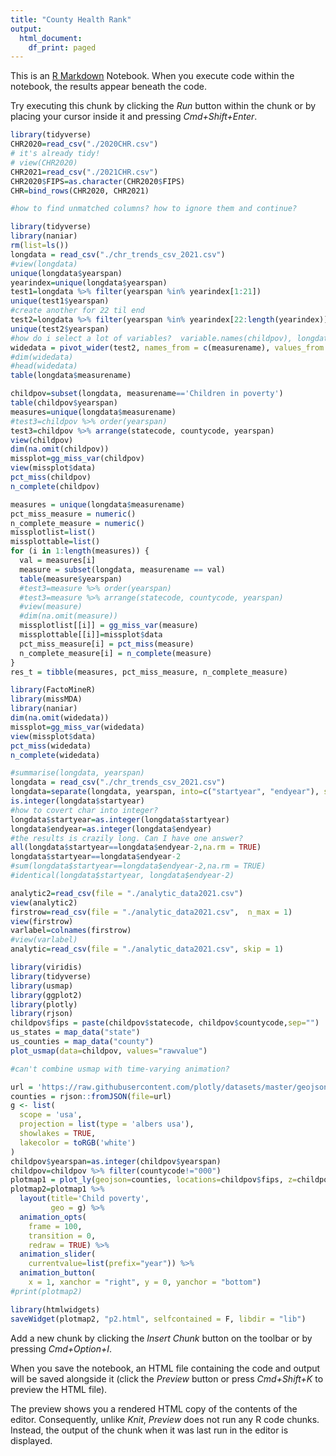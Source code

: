 ```yaml
---
title: "County Health Rank"
output:
  html_document:
    df_print: paged
---
```


This is an [R Markdown](http://rmarkdown.rstudio.com) Notebook. When you execute code within the notebook, the results appear beneath the code. 

Try executing this chunk by clicking the *Run* button within the chunk or by placing your cursor inside it and pressing *Cmd+Shift+Enter*. 

```r
library(tidyverse)
CHR2020=read_csv("./2020CHR.csv")
# it's already tidy!
# view(CHR2020)
CHR2021=read_csv("./2021CHR.csv")
CHR2020$FIPS=as.character(CHR2020$FIPS)
CHR=bind_rows(CHR2020, CHR2021)

#how to find unmatched columns? how to ignore them and continue?

```
```r
library(tidyverse)
library(naniar)
rm(list=ls())
longdata = read_csv("./chr_trends_csv_2021.csv")
#view(longdata)
unique(longdata$yearspan)
yearindex=unique(longdata$yearspan)
test1=longdata %>% filter(yearspan %in% yearindex[1:21])
unique(test1$yearspan)
#create another for 22 til end
test2=longdata %>% filter(yearspan %in% yearindex[22:length(yearindex)])
unique(test2$yearspan)
#how do i select a lot of variables?  variable.names(childpov), longdata[,1:9]
widedata = pivot_wider(test2, names_from = c(measurename), values_from = c(numerator, denominator, rawvalue, cilow, cihigh, measureid, chrreleaseyear, differflag, trendbreak))
#dim(widedata)
#head(widedata)
table(longdata$measurename)

childpov=subset(longdata, measurename=='Children in poverty')
table(childpov$yearspan)
measures=unique(longdata$measurename)
#test3=childpov %>% order(yearspan)
test3=childpov %>% arrange(statecode, countycode, yearspan)
view(childpov)
dim(na.omit(childpov))
missplot=gg_miss_var(childpov)
view(missplot$data)
pct_miss(childpov)
n_complete(childpov)

measures = unique(longdata$measurename)
pct_miss_measure = numeric()
n_complete_measure = numeric()
missplotlist=list()
missplottable=list()
for (i in 1:length(measures)) {
  val = measures[i]
  measure = subset(longdata, measurename == val)
  table(measure$yearspan)
  #test3=measure %>% order(yearspan)
  #test3=measure %>% arrange(statecode, countycode, yearspan)
  #view(measure)
  #dim(na.omit(measure))
  missplotlist[[i]] = gg_miss_var(measure)
  missplottable[[i]]=missplot$data
  pct_miss_measure[i] = pct_miss(measure)
  n_complete_measure[i] = n_complete(measure)
}
res_t = tibble(measures, pct_miss_measure, n_complete_measure)  
```


```r
library(FactoMineR)
library(missMDA)
library(naniar)
dim(na.omit(widedata))
missplot=gg_miss_var(widedata)
view(missplot$data)
pct_miss(widedata)
n_complete(widedata)
```

```r
#summarise(longdata, yearspan)
longdata = read_csv("./chr_trends_csv_2021.csv")
longdata=separate(longdata, yearspan, into=c("startyear", "endyear"), sep="-")
is.integer(longdata$startyear)
#how to covert char into integer?
longdata$startyear=as.integer(longdata$startyear)
longdata$endyear=as.integer(longdata$endyear)
#the results is crazily long. Can I have one answer?
all(longdata$startyear==longdata$endyear-2,na.rm = TRUE)
longdata$startyear==longdata$endyear-2
#sum(longdata$startyear==longdata$endyear-2,na.rm = TRUE)
#identical(longdata$startyear, longdata$endyear-2)
```


```r
analytic2=read_csv(file = "./analytic_data2021.csv")
view(analytic2)
firstrow=read_csv(file = "./analytic_data2021.csv",  n_max = 1)
view(firstrow)
varlabel=colnames(firstrow)
#view(varlabel)
analytic=read_csv(file = "./analytic_data2021.csv", skip = 1)
```
```r
library(viridis)
library(tidyverse)
library(usmap)
library(ggplot2)
library(plotly)
library(rjson)
childpov$fips = paste(childpov$statecode, childpov$countycode,sep="")
us_states = map_data("state")
us_counties = map_data("county")
plot_usmap(data=childpov, values="rawvalue")

#can't combine usmap with time-varying animation?

url = 'https://raw.githubusercontent.com/plotly/datasets/master/geojson-counties-fips.json'
counties = rjson::fromJSON(file=url)
g <- list(
  scope = 'usa',
  projection = list(type = 'albers usa'),
  showlakes = TRUE,
  lakecolor = toRGB('white')
)
childpov$yearspan=as.integer(childpov$yearspan)
childpov=childpov %>% filter(countycode!="000")
plotmap1 = plot_ly(geojson=counties, locations=childpov$fips, z=childpov$rawvalue, colorscale="Viridis", zmin=0, zmax=0.8, frame=childpov$yearspan, type='choropleth')
plotmap2=plotmap1 %>%
  layout(title='Child poverty',
         geo = g) %>% 
  animation_opts(
    frame = 100, 
    transition = 0, 
    redraw = TRUE) %>%
  animation_slider(
    currentvalue=list(prefix="year")) %>%
  animation_button(
    x = 1, xanchor = "right", y = 0, yanchor = "bottom")
#print(plotmap2)

library(htmlwidgets)
saveWidget(plotmap2, "p2.html", selfcontained = F, libdir = "lib")
```

 
Add a new chunk by clicking the *Insert Chunk* button on the toolbar or by pressing *Cmd+Option+I*.

When you save the notebook, an HTML file containing the code and output will be saved alongside it (click the *Preview* button or press *Cmd+Shift+K* to preview the HTML file). 

The preview shows you a rendered HTML copy of the contents of the editor. Consequently, unlike *Knit*, *Preview* does not run any R code chunks. Instead, the output of the chunk when it was last run in the editor is displayed.

